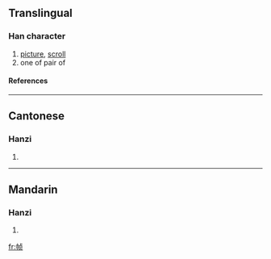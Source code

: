 {{see|幀}}

==Translingual==
===Han character===
{{Han char|rn=50|rad=巾|as=06|sn=9|four=|canj=中月卜月人 (LBYBO)}}
# [[picture]], [[scroll]]
# one of pair of
====References====
{{Han ref|kx=0331.191|hdz=10736.180|uh=5E27|ud=24103}}
----
==Cantonese==
===Hanzi===
{{yue-hanzi|jyut=|y=jing3}}
# {{defn|Cantonese}}
----
==Mandarin==
===Hanzi===
{{cmn-hanzi|tra=幀|pin=[[zhèng]] (zheng4)|wg=cheng<sup>4</sup>}}
# {{defn|Mandarin}}

[[fr:帧]]